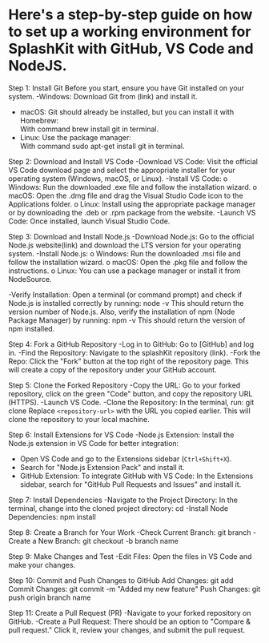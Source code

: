 
# Here's a step-by-step guide on how to set up a working environment for SplashKit with GitHub, VS Code and NodeJS.

Step 1: Install Git
Before you start, ensure you have Git installed on your system.
-Windows: Download Git from (link) and install it.
- macOS: Git should already be installed, but you can install it with Homebrew:  
With command brew install git in terminal.
- Linux: Use the package manager:  
 With command sudo apt-get install git in terminal.

Step 2: Download and Install VS Code
-Download VS Code:
Visit the official VS Code download page and select the appropriate installer for your operating system (Windows, macOS, or Linux).
-Install VS Code:
o	Windows: Run the downloaded .exe file and follow the installation wizard.
o	macOS: Open the .dmg file and drag the Visual Studio Code icon to the Applications folder.
o	Linux: Install using the appropriate package manager or by downloading the .deb or .rpm package from the website.
-Launch VS Code: Once installed, launch Visual Studio Code.

Step 3: Download and Install Node.js
-Download Node.js:
Go to the official Node.js website(link) and download the LTS version for your operating system.
-Install Node.js:
o	Windows: Run the downloaded .msi file and follow the installation wizard.
o	macOS: Open the .pkg file and follow the instructions.
o	Linux: You can use a package manager or install it from NodeSource.

-Verify Installation:
Open a terminal (or command prompt) and check if Node.js is installed correctly by running:
node -v
This should return the version number of Node.js.
Also, verify the installation of npm (Node Package Manager) by running:
npm -v
This should return the version of npm installed.

Step 4: Fork a GitHub Repository
-Log in to GitHub: Go to [GitHub] and log in.
-Find the Repository: Navigate to the splashKit repository (link).
-Fork the Repo: Click the "Fork" button at the top right of the repository page. This will create a copy of the repository under your GitHub account.

Step 5: Clone the Forked Repository
-Copy the URL: Go to your forked repository, click on the green "Code" button, and copy the repository URL (HTTPS).
-Launch VS Code.
-Clone the Repository: In the terminal, run:
   git clone <repository-url>
   Replace `<repository-url>` with the URL you copied earlier. This will clone the repository to your local machine.

Step 6: Install Extensions for VS Code
-Node.js Extension: Install the Node.js extension in VS Code for better integration:
   - Open VS Code and go to the Extensions sidebar (`Ctrl+Shift+X`).
   - Search for "Node.js Extension Pack" and install it.
   - GitHub Extension: To integrate GitHub with VS Code: In the Extensions sidebar, search for "GitHub Pull Requests and Issues" and install it.

Step 7: Install Dependencies 
-Navigate to the Project Directory: In the terminal, change into the cloned project directory:
 cd <project-directory>
-Install Node Dependencies: 
  npm install

Step 8: Create a Branch for Your Work
-Check Current Branch:
   git branch
 -Create a New Branch:
   git checkout -b branch name

Step 9: Make Changes and Test
-Edit Files: Open the files in VS Code and make your changes.

Step 10: Commit and Push Changes to GitHub
Add Changes:
   git add
Commit Changes:
   git commit -m "Added my new feature"
 Push Changes:
  git push origin branch name

Step 11: Create a Pull Request (PR)
-Navigate to your forked repository on GitHub.
-Create a Pull Request: There should be an option to "Compare & pull request." Click it, review your changes, and submit the pull request.



